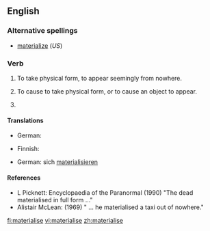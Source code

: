 ==English==

===Alternative spellings===
* [[materialize]] (''US'')

===Verb===
{{en-verb|materialis|es}}

# {{intransitive|British}} To take physical form, to appear seemingly from nowhere.
# {{transitive|British}}  To cause to take physical form, or to cause an object to appear.
# {{alternative spelling of|materialize}}

====Translations====
{{trans-top|To cause to take physical form or to appear}}
* German: {{t-|de|materialisieren}}
{{trans-mid}}
{{trans-bottom}}

{{trans-top|To take physical form or to appear seemingly from nowhere}}
* Finnish: {{t-|fi|aineellistua}}
{{trans-mid}}
* German: sich [[materialisieren]]
{{trans-bottom}}

====References====
* L Picknett: Encyclopaedia of the Paranormal (1990) "The dead materialised in full form ..."
* Alistair McLean: (1969) " ... he materialised a taxi out of nowhere."

[[fi:materialise]]
[[vi:materialise]]
[[zh:materialise]]